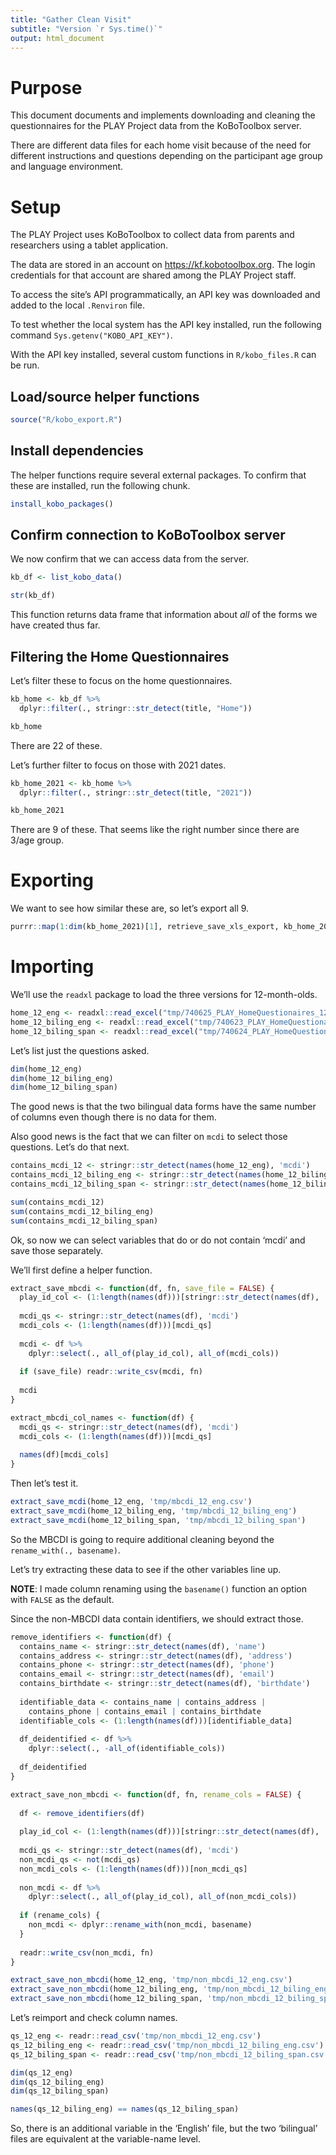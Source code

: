 ```yaml
---
title: "Gather Clean Visit"
subtitle: "Version `r Sys.time()`"
output: html_document
---
```


# Purpose

This document documents and implements downloading and cleaning the questionnaires for the PLAY Project data from the KoBoToolbox server.

There are different data files for each home visit because of the need for different instructions and questions depending on the participant age group and language environment.

# Setup

The PLAY Project uses KoBoToolbox to collect data from parents and researchers using a tablet application.

The data are stored in an account on <https://kf.kobotoolbox.org>. The login credentials for that account are shared among the PLAY Project staff.

To access the site's API programmatically, an API key was downloaded and added to the local `.Renviron` file.

To test whether the local system has the API key installed, run the following command `Sys.getenv("KOBO_API_KEY")`.

With the API key installed, several custom functions in `R/kobo_files.R` can be run.

## Load/source helper functions

```r
source("R/kobo_export.R")
```

## Install dependencies

The helper functions require several external packages. To confirm that these are installed, run the following chunk.

```r
install_kobo_packages()
```

## Confirm connection to KoBoToolbox server

We now confirm that we can access data from the server.

```r
kb_df <- list_kobo_data()

str(kb_df)
```

This function returns data frame that information about *all* of the forms we have created thus far.

## Filtering the Home Questionnaires

Let's filter these to focus on the home questionnaires.

```r
kb_home <- kb_df %>%
  dplyr::filter(., stringr::str_detect(title, "Home"))

kb_home  
```

There are 22 of these.

Let's further filter to focus on those with 2021 dates.

```r
kb_home_2021 <- kb_home %>%
  dplyr::filter(., stringr::str_detect(title, "2021"))

kb_home_2021
```

There are 9 of these. That seems like the right number since there are 3/age group.

# Exporting

We want to see how similar these are, so let's export all 9.
 
```r
purrr::map(1:dim(kb_home_2021)[1], retrieve_save_xls_export, kb_home_2021)
```

# Importing

We'll use the `readxl` package to load the three versions for 12-month-olds.

```r
home_12_eng <- readxl::read_excel("tmp/740625_PLAY_HomeQuestionaires_12_English-2021-07-29.xlsx")
home_12_biling_eng <- readxl::read_excel("tmp/740623_PLAY_HomeQuestionaires_12_Bilingual_English-2021-07-29.xlsx")
home_12_biling_span <- readxl::read_excel("tmp/740624_PLAY_HomeQuestionaires_12_Bilingual_Spanish-2021-07-29.xlsx")
```

Let's list just the questions asked.

```r
dim(home_12_eng)
dim(home_12_biling_eng)
dim(home_12_biling_span)
```

The good news is that the two bilingual data forms have the same number of columns even though there is no data for them.

Also good news is the fact that we can filter on `mcdi` to select those questions. Let's do that next.

```r
contains_mcdi_12 <- stringr::str_detect(names(home_12_eng), 'mcdi')
contains_mcdi_12_biling_eng <- stringr::str_detect(names(home_12_biling_eng), 'mcdi')
contains_mcdi_12_biling_span <- stringr::str_detect(names(home_12_biling_span), 'mcdi')

sum(contains_mcdi_12)
sum(contains_mcdi_12_biling_eng)
sum(contains_mcdi_12_biling_span)
```

Ok, so now we can select variables that do or do not contain 'mcdi' and save those separately.

We'll first define a helper function.

```r
extract_save_mbcdi <- function(df, fn, save_file = FALSE) {
  play_id_col <- (1:length(names(df)))[stringr::str_detect(names(df), 'participant_id')]
  
  mcdi_qs <- stringr::str_detect(names(df), 'mcdi')
  mcdi_cols <- (1:length(names(df)))[mcdi_qs]
    
  mcdi <- df %>%
    dplyr::select(., all_of(play_id_col), all_of(mcdi_cols))    
  
  if (save_file) readr::write_csv(mcdi, fn)
  
  mcdi
}

extract_mbcdi_col_names <- function(df) {
  mcdi_qs <- stringr::str_detect(names(df), 'mcdi')
  mcdi_cols <- (1:length(names(df)))[mcdi_qs]
    
  names(df)[mcdi_cols]
}
```

Then let's test it.

```r
extract_save_mcdi(home_12_eng, 'tmp/mbcdi_12_eng.csv')
extract_save_mcdi(home_12_biling_eng, 'tmp/mbcdi_12_biling_eng')
extract_save_mcdi(home_12_biling_span, 'tmp/mbcdi_12_biling_span')
```

So the MBCDI is going to require additional cleaning beyond the `rename_with(., basename)`.

Let's try extracting these data to see if the other variables line up.

**NOTE**: I made column renaming using the `basename()` function an option with `FALSE` as the default.

Since the non-MBCDI data contain identifiers, we should extract those.

```r
remove_identifiers <- function(df) {
  contains_name <- stringr::str_detect(names(df), 'name')
  contains_address <- stringr::str_detect(names(df), 'address')
  contains_phone <- stringr::str_detect(names(df), 'phone')
  contains_email <- stringr::str_detect(names(df), 'email')
  contains_birthdate <- stringr::str_detect(names(df), 'birthdate')
  
  identifiable_data <- contains_name | contains_address | 
    contains_phone | contains_email | contains_birthdate
  identifiable_cols <- (1:length(names(df)))[identifiable_data]
  
  df_deidentified <- df %>%
    dplyr::select(., -all_of(identifiable_cols))
  
  df_deidentified
}
```

```r
extract_save_non_mbcdi <- function(df, fn, rename_cols = FALSE) {
  
  df <- remove_identifiers(df)
  
  play_id_col <- (1:length(names(df)))[stringr::str_detect(names(df), 'participant_id')]
  
  mcdi_qs <- stringr::str_detect(names(df), 'mcdi')
  non_mcdi_qs <- not(mcdi_qs)
  non_mcdi_cols <- (1:length(names(df)))[non_mcdi_qs]
    
  non_mcdi <- df %>%
    dplyr::select(., all_of(play_id_col), all_of(non_mcdi_cols))
  
  if (rename_cols) {
    non_mcdi <- dplyr::rename_with(non_mcdi, basename)
  }
   
  readr::write_csv(non_mcdi, fn) 
}
```

```r
extract_save_non_mbcdi(home_12_eng, 'tmp/non_mbcdi_12_eng.csv')
extract_save_non_mbcdi(home_12_biling_eng, 'tmp/non_mbcdi_12_biling_eng.csv')
extract_save_non_mbcdi(home_12_biling_span, 'tmp/non_mbcdi_12_biling_span.csv')
```

Let's reimport and check column names.

```r
qs_12_eng <- readr::read_csv('tmp/non_mbcdi_12_eng.csv')
qs_12_biling_eng <- readr::read_csv('tmp/non_mbcdi_12_biling_eng.csv')
qs_12_biling_span <- readr::read_csv('tmp/non_mbcdi_12_biling_span.csv')
```

```r
dim(qs_12_eng)
dim(qs_12_biling_eng)
dim(qs_12_biling_span)

names(qs_12_biling_eng) == names(qs_12_biling_span)
```

So, there is an additional variable in the 'English' file, but the two 'bilingual' files are equivalent at the variable-name level.

